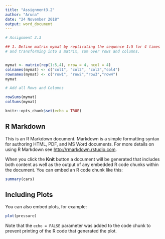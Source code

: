 ---
title: "Assignment3.2"
author: "Aruna"
date: "24 November 2018"
output: word_document
---
```{r}
# Assignment 3.3

## 1. Define matrix mymat by replicating the sequence 1:5 for 4 times 
# and transforming into a matrix, sum over rows and columns.


mymat <- matrix(rep(1:5,4), nrow = 4, ncol = 4)
colnames(mymat) <- c("col1", "col2", "col3","col4")
rownames(mymat) <- c("row1", "row2","row3","row4")
mymat

# Add all Rows and Columns

rowSums(mymat)
colSums(mymat)
```

```{r setup, include=FALSE}
knitr::opts_chunk$set(echo = TRUE)
```

## R Markdown

This is an R Markdown document. Markdown is a simple formatting syntax for authoring HTML, PDF, and MS Word documents. For more details on using R Markdown see <http://rmarkdown.rstudio.com>.

When you click the **Knit** button a document will be generated that includes both content as well as the output of any embedded R code chunks within the document. You can embed an R code chunk like this:

```{r cars}
summary(cars)
```

## Including Plots

You can also embed plots, for example:

```{r pressure, echo=FALSE}
plot(pressure)
```

Note that the `echo = FALSE` parameter was added to the code chunk to prevent printing of the R code that generated the plot.
